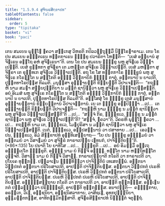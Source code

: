 ```yaml
---
title: "1.5.9.4 ສູຈິຆຣສິກ຺ຂາປທ"
tableOfContents: false
sidebar:
  order: 5
type: "tipitaka"
basket: "vi"
book: "paci"
---
```



<DynamicBreadcrumb />

<Division number="516" book="paci">

<Paragraph number="1520" book="paci">
ເຕນ ສມເຍນ ພຸທ຺ໂຘ ຠຄວາ ສກ຺ເກສຸ ວິຫຣຕິ ກປິລວຕ຺ຖຸສ຺ມິໍ ນິຄ຺ໂຣຘາຣາເມ. ເຕນ ໂຂ ປນ ສມເຍນ ອຎ຺ຎຕເຣນ ທນ຺ຕກາເຣນ ຠິກ຺ຂູ ປວາຣິຕາ ໂຫນ຺ຕິ—  “ເຍສໍ ອຍ຺ຍານໍ ສູຈິຆເຣນ ອຕ຺ໂຖ ອຫໍ ສູຈິຆເຣນາ”ຕິ. ເຕນ ໂຂ ປນ ສມເຍນ ຠິກ຺ຂູ ພຫູ ສູຈິຆເຣ ວິຎ຺ຎາເປນ຺ຕິ. ເຍສໍ ຂຸທ຺ທກາ ສູຈິຆຣາ ເຕ ມຫນ຺ເຕ ສູຈິຆເຣ ວິຎ຺ຎາເປນ຺ຕິ. ເຍສໍ ມຫນ຺ຕາ ສູຈິຆຣາ ເຕ ຂຸທ຺ທເກ ສູຈິຆເຣ ວິຎ຺ຎາເປນ຺ຕິ. ອຖ ໂຂ ໂສ ທນ຺ຕກາໂຣ ຠິກ຺ຂູນໍ ພຫູ ສູຈິຆເຣ ກໂຣນ຺ໂຕ ນ ສກ຺ໂກຕິ ອຎ຺ຎໍ ວິກ຺ກາຍິກໍ ຠຓ຺ຑໍ ກາຕຸໍ, ອຕ຺ຕນາປິ ນ ຍາເປຕິ, ປຸຕ຺ຕທາໂຣປິສ຺ສ ກິລມຕິ. ມນຸສ຺ສາ ອຸຊ຺ຌາຍນ຺ຕິ ຂິຍ຺ຍນ຺ຕິ ວິປາເຈນ຺ຕິ—  “ກຖຎ຺ຫິ ນາມ ສມຓາ ສກ຺ຍປຸຕ຺ຕິຍາ ນ ມຕ຺ຕໍ ຊານິຕ຺ວາ ພຫູ ສູຈິຆເຣ ວິຎ຺ຎາເປສ຺ສນ຺ຕິ. ອຍໍ ອິເມສໍ ພຫູ ສູຈິຆເຣ ກໂຣນ຺ໂຕ ນ ສກ຺ໂກຕິ ອຎ຺ຎໍ ວິກ຺ກາຍິກໍ ຠຓ຺ຑໍ ກາຕຸໍ, ອຕ຺ຕນາປິ ນ ຍາເປຕິ, ປຸຕ຺ຕທາໂຣປິສ຺ສ ກິລມຕີ”ຕິ.
</Paragraph>

<Paragraph number="1521" book="paci">
ອສ຺ໂສສຸໍ ໂຂ ຠິກ຺ຂູ ເຕສໍ ມນຸສ຺ສານໍ ອຸຊ຺ຌາຍນ຺ຕານໍ ຂິຍ຺ຍນ຺ຕານໍ ວິປາເຈນ຺ຕານໍ. ເຍ ເຕ ຠິກ຺ຂູ ອປ຺ປິຈ຺ຉາ …ເປ…  ເຕ ອຸຊ຺ຌາຍນ຺ຕິ ຂິຍ຺ຍນ຺ຕິ ວິປາເຈນ຺ຕິ—  “ກຖຎ຺ຫິ ນາມ ຠິກ຺ຂູ ນ ມຕ຺ຕໍ ຊານິຕ຺ວາ ພຫູ ສູຈິຆເຣ ວິຎ຺ຎາເປສ຺ສນ຺ຕີ”ຕິ …ເປ…  “ສຈ຺ຈໍ ກິຣ, ຠິກ຺ຂເວ, ຠິກ຺ຂູ ນ ມຕ຺ຕໍ ຊານິຕ຺ວາ ພຫູ ສູຈິຆເຣ ວິຎ຺ຎາເປນ຺ຕີ”ຕິ? “ສຈ຺ຈໍ, ຠຄວາ”ຕິ. ວິຄຣຫິ ພຸທ຺ໂຘ ຠຄວາ …ເປ…  ກຖຎ຺ຫິ ນາມ ເຕ, ຠິກ຺ຂເວ, ໂມຆປຸຣິສາ ນ ມຕ຺ຕໍ ຊານິຕ຺ວາ ພຫູ ສູຈິຆເຣ ວິຎ຺ຎາເປສ຺ສນ຺ຕິ. ເນຕໍ, ຠິກ຺ຂເວ, ອປ຺ປສນ຺ນານໍ ວາ ປສາທາຍ …ເປ…  ເອວຎ຺ຈ ປນ, ຠິກ຺ຂເວ, ອິມໍ ສິກ຺ຂາປທໍ ອຸທ຺ທິເສຍ຺ຍາຖ—
</Paragraph>

</Division>
<Division number="517" book="paci">

<Paragraph number="1522" book="paci">
<Emphasis>“ໂຍ ປນ ຠິກ຺ຂຸ ອຏ຺ຐິມຍໍ ວາ ທນ຺ຕມຍໍ ວາ ວິສາຓມຍໍ ວາ ສູຈິຆຣໍ ກາຣາເປຍ຺ຍ ເຠທນກໍ, ປາຈິຕ຺ຕິຍນ຺”</Emphasis>ຕິ. (*86*:<Emphasis>135</Emphasis>)
</Paragraph>

</Division>
<Division number="518" book="paci">

<Paragraph number="1523" book="paci">
<Emphasis>ໂຍ ປນາ</Emphasis>ຕິ ໂຍ ຍາທິໂສ …ເປ…  <Emphasis>ຠິກ຺ຂູ</Emphasis>ຕິ …ເປ…  ອຍໍ ອິມສ຺ມິໍ ອຕ຺ເຖ ອຘິປ຺ເປໂຕ ຠິກ຺ຂູຕິ.
</Paragraph>

<Paragraph number="1524" book="paci">
<Emphasis>ອຏ຺ຐິ</Emphasis> ນາມ ຍໍ ກິຎ຺ຈິ ອຏ຺ຐິ.
</Paragraph>

<Paragraph number="1525" book="paci">
<Emphasis>ທນ຺ໂຕ</Emphasis> ນາມ ຫຕ຺ຖິທນ຺ໂຕ ວຸຈ຺ຈຕິ.
</Paragraph>

<Paragraph number="1526" book="paci">
<Emphasis>ວິສາຓໍ</Emphasis> ນາມ ຍໍ ກິຎ຺ຈິ ວິສາຓໍ.
</Paragraph>

<Paragraph number="1527" book="paci">
<Emphasis>ກາຣາເປຍ຺ຍາ</Emphasis>ຕິ ກໂຣຕິ ວາ ກາຣາເປຕິ ວາ, ປໂຍເຄ ທຸກ຺ກຏໍ. ປຏິລາເຠນ ຠິນ຺ທິຕ຺ວາ ປາຈິຕ຺ຕິຍໍ ເທເສຕພ຺ພໍ.
</Paragraph>

</Division>
<Division number="519" book="paci">

<Paragraph number="1528" book="paci">
ອຕ຺ຕນາ ວິປ຺ປກຕໍ ອຕ຺ຕນາ ປຣິໂຍສາເປຕິ, ອາປຕ຺ຕິ ປາຈິຕ຺ຕິຍສ຺ສ. ອຕ຺ຕນາ ວິປ຺ປກຕໍ ປເຣຫິ ປຣິໂຍສາເປຕິ, ອາປຕ຺ຕິ ປາຈິຕ຺ຕິຍສ຺ສ. ປເຣຫິ ວິປ຺ປກຕໍ ອຕ຺ຕນາ ປຣິໂຍສາເປຕິ, ອາປຕ຺ຕິ ປາຈິຕ຺ຕິຍສ຺ສ. ປເຣຫິ ວິປ຺ປກຕໍ ປເຣຫິ ປຣິໂຍສາເປຕິ, ອາປຕ຺ຕິ ປາຈິຕ຺ຕິຍສ຺ສ.
</Paragraph>

<Paragraph number="1529" book="paci">
ອຎ຺ຎສ຺ສຕ຺ຖາຍ ກໂຣຕິ ວາ ກາຣາເປຕິ ວາ, ອາປຕ຺ຕິ ທຸກ຺ກຏສ຺ສ. ອຎ຺ເຎນ ກຕໍ ປຏິລຠິຕ຺ວາ ປຣິຠຸຎ຺ຊຕິ, ອາປຕ຺ຕິ ທຸກ຺ກຏສ຺ສ.
</Paragraph>

</Division>
<Division number="520" book="paci">

<Paragraph number="1530" book="paci">
ອນາປຕ຺ຕິ—  ຄຓ຺ຐິກາຍ, ອຣຓິເກ, ວິເຘ, ອຎ຺ຊນິຍາ, ອຎ຺ຊນິສລາກາຍ, ວາສິຊເຏ, ອຸທກປຸຎ຺ຉນິຍາ, ອຸມ຺ມຕ຺ຕກສ຺ສ, ອາທິກມ຺ມິກສ຺ສາຕິ.

</Paragraph>
</Division>

<Paragraph number="1531" type="center" book="paci">
ສູຈິຆຣສິກ຺ຂາປທໍ ນິຏ຺ຐິຕໍ ຈຕຸຕ຺ຖໍ.
</Paragraph>